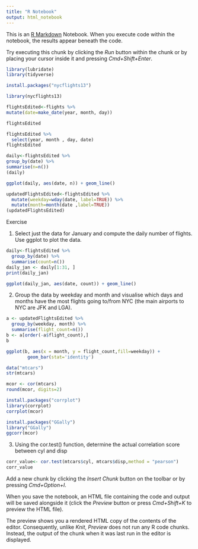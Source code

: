 ```yaml
---
title: "R Notebook"
output: html_notebook
---
```


This is an [R Markdown](http://rmarkdown.rstudio.com) Notebook. When you execute code within the notebook, the results appear beneath the code. 

Try executing this chunk by clicking the *Run* button within the chunk or by placing your cursor inside it and pressing *Cmd+Shift+Enter*. 

```r
library(lubridate)
library(tidyverse)
```


```r
install.packages("nycflights13")
```


```r
library(nycflights13)
```


```r
flightsEdited<-flights %>%
mutate(date=make_date(year, month, day))
```


```r
flightsEdited
```


```r
flightsEdited %>%
  select(year, month , day, date) 
flightsEdited
```


```r
daily<-flightsEdited %>%
group_by(date) %>%
summarise(n=n())
(daily)
```


```r
ggplot(daily, aes(date, n)) + geom_line()
```


```r
updatedFlightsEdited<-flightsEdited %>%
  mutate(weekday=wday(date, label=TRUE)) %>%
  mutate(month=month(date ,label=TRUE))
(updatedFlightsEdited)
```
Exercise 

1. Select just the data for January and compute the daily number of 
flights. Use ggplot to plot the data.

```r
daily<-flightsEdited %>% 
  group_by(date) %>% 
  summarise(count=n()) 
daily_jan <- daily[1:31, ]
print(daily_jan)

ggplot(daily_jan, aes(date, count)) + geom_line()
```

2. Group the data by weekday and month and visualise which days and months have the most flights going to/from NYC (the main airports to NYC are JFK and LGA).

```r
a <- updatedFlightsEdited %>%
  group_by(weekday, month) %>%
  summarise(flight_count=n())
b <- a[order(-a$flight_count),]
b
```


```r
ggplot(b, aes(x = month, y = flight_count,fill=weekday)) +
        geom_bar(stat='identity')
```
```r
data("mtcars")
str(mtcars)
```


```r
mcor <- cor(mtcars)
round(mcor, digits=2)
```


```r
install.packages("corrplot")
library(corrplot)
corrplot(mcor)
```


```r
install.packages("GGally")
library("GGally")
ggcorr(mcor)
```

3. Using the cor.test() function, determine the actual correlation score between cyl and disp

```r
corr_value<- cor.test(mtcars$cyl, mtcars$disp,method = "pearson")
corr_value
```

Add a new chunk by clicking the *Insert Chunk* button on the toolbar or by pressing *Cmd+Option+I*.

When you save the notebook, an HTML file containing the code and output will be saved alongside it (click the *Preview* button or press *Cmd+Shift+K* to preview the HTML file). 

The preview shows you a rendered HTML copy of the contents of the editor. Consequently, unlike *Knit*, *Preview* does not run any R code chunks. Instead, the output of the chunk when it was last run in the editor is displayed.

